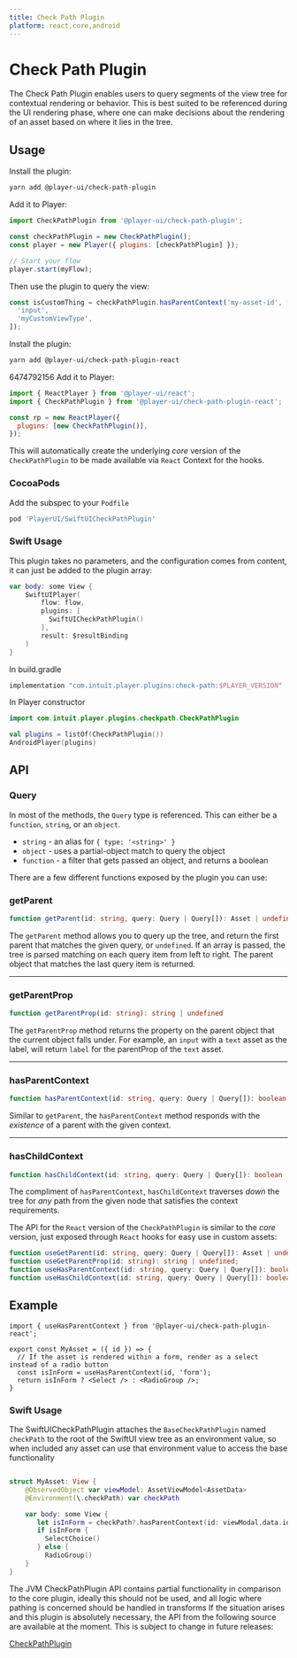 ```yaml
---
title: Check Path Plugin
platform: react,core,android
---
```


# Check Path Plugin

The Check Path Plugin enables users to query segments of the view tree for contextual rendering or behavior. 
This is best suited to be referenced during the UI rendering phase, where one can make decisions about the rendering of an asset based on where it lies in the tree.

## Usage

<PlatformTabs>
  <core>

Install the plugin:

```bash
yarn add @player-ui/check-path-plugin
```

Add it to Player:

```js
import CheckPathPlugin from '@player-ui/check-path-plugin';

const checkPathPlugin = new CheckPathPlugin();
const player = new Player({ plugins: [checkPathPlugin] });

// Start your flow
player.start(myFlow);
```

Then use the plugin to query the view:

```js
const isCustomThing = checkPathPlugin.hasParentContext('my-asset-id', [
  'input',
  'myCustomViewType',
]);
```

  </core>
  <react>

Install the plugin:

```bash
yarn add @player-ui/check-path-plugin-react
```
6474792156
Add it to Player:

```js
import { ReactPlayer } from '@player-ui/react';
import { CheckPathPlugin } from '@player-ui/check-path-plugin-react';

const rp = new ReactPlayer({
  plugins: [new CheckPathPlugin()],
});
```

This will automatically create the underlying _core_ version of the `CheckPathPlugin` to be made available via `React` Context for the hooks.

  </react>

<ios>

### CocoaPods

Add the subspec to your `Podfile`

```ruby
pod 'PlayerUI/SwiftUICheckPathPlugin'
```

### Swift Usage

This plugin takes no parameters, and the configuration comes from content, it can just be added to the plugin array:

```swift
var body: some View {
    SwiftUIPlayer(
        flow: flow,
        plugins: [
          SwiftUICheckPathPlugin()
        ],
        result: $resultBinding
    )
}
```
</ios>

  <android>
In build.gradle

```kotlin
implementation "com.intuit.player.plugins:check-path:$PLAYER_VERSION"
```

In Player constructor

```kotlin
import com.intuit.player.plugins.checkpath.CheckPathPlugin

val plugins = listOf(CheckPathPlugin())
AndroidPlayer(plugins)
```
  </android>

</PlatformTabs>


## API

<PlatformTabs>
  <core>

### Query

In most of the methods, the `Query` type is referenced.
This can either be a `function`, `string`, or an `object`.

- `string` - an alias for `{ type: '<string>' }`
- `object` - uses a partial-object match to query the object
- `function` - a filter that gets passed an object, and returns a boolean


There are a few different functions exposed by the plugin you can use:

### getParent

```ts
function getParent(id: string, query: Query | Query[]): Asset | undefined
```

The `getParent` method allows you to query up the tree, and return the first parent that matches the given query, or `undefined`.
If an array is passed, the tree is parsed matching on each query item from left to right. The parent object that matches the last query item is returned.

---

### getParentProp

```ts
function getParentProp(id: string): string | undefined
```

The `getParentProp` method returns the property on the parent object that the current object falls under.
For example, an `input` with a `text` asset as the label, will return `label` for the parentProp of the `text` asset.

---

### hasParentContext

```ts
function hasParentContext(id: string, query: Query | Query[]): boolean
```

Similar to `getParent`, the `hasParentContext` method responds with the _existence_ of a parent with the given context.

---

### hasChildContext

```ts
function hasChildContext(id: string, query: Query | Query[]): boolean
```

The compliment of `hasParentContext`, `hasChildContext` traverses _down_ the tree for _any_ path from the given node that satisfies the context requirements.


  </core>
  <react>

The API for the `React` version of the `CheckPathPlugin` is similar to the _core_ version, just exposed through `React` hooks for easy use in custom assets:

```ts
function useGetParent(id: string, query: Query | Query[]): Asset | undefined;
function useGetParentProp(id: string): string | undefined;
function useHasParentContext(id: string, query: Query | Query[]): boolean;
function useHasChildContext(id: string, query: Query | Query[]): boolean;
```

## Example

```tsx
import { useHasParentContext } from '@player-ui/check-path-plugin-react';

export const MyAsset = ({ id }) => {
  // If the asset is rendered within a form, render as a select instead of a radio button
  const isInForm = useHasParentContext(id, 'form');
  return isInForm ? <Select /> : <RadioGroup />;
}
```

  </react>
  <ios>

### Swift Usage

The SwiftUICheckPathPlugin attaches the `BaseCheckPathPlugin`  named `checkPath` to the root of the SwiftUI view tree as an environment value, so when included any asset can use that environment value to access the base functionality

```swift

struct MyAsset: View {
    @ObservedObject var viewModel: AssetViewModel<AssetData>
    @Environment(\.checkPath) var checkPath

    var body: some View {
       let isInForm = checkPath?.hasParentContext(id: viewModal.data.id, query: "form")
       if isInForm {
         SelectChoice()
       } else {
         RadioGroup()
    }
}

```
</ios>

  <android>

The JVM CheckPathPlugin API contains partial functionality in comparison to the core plugin, ideally this should not be used, and all logic where pathing is concerned should be handled in transforms
If the situation arises and this plugin is absolutely necessary, the API from the following source are available at the moment. This is subject to change in future releases:

[CheckPathPlugin](https://github.com/player-ui/player/blob/main/plugins/check-path/jvm/src/main/kotlin/CheckPathPlugin.kt)

  </android>

</PlatformTabs>


